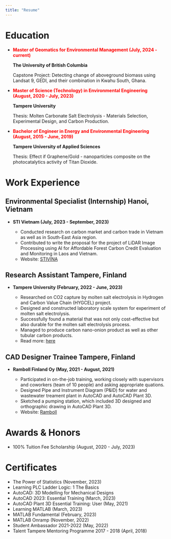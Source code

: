 ```yaml
---
title: "Resume"
---
```


# Education

-   [ **Master of Geomatics for Environmental Management (July, 2024 - current)**]{style="color: red;"}

    **The University of British Columbia**

    Capstone Project: Detecting change of aboveground biomass using Landsat 9, GEDI, and their combination in Kwahu South, Ghana.

-   [**Master of Science (Technology) in Environmental Engineering (August, 2020 - July, 2023)**]{style="color: red;"}

    **Tampere University**

    Thesis: Molten Carbonate Salt Electrolysis - Materials Selection, Experimental Design, and Carbon Production.

-   [**Bachelor of Engineer in Energy and Environmental Engineering (August, 2015 - June, 2019)**]{style="color: red;"}

    **Tampere University of Applied Sciences**

    Thesis: Effect if Graphene/Gold - nanoparticles composite on the photocatalytics activity of Titan Dioxide.

# Work Experience

## Environmental Specialist (Internship) Hanoi, Vietnam

-   **STI Vietnam (July, 2023 - September, 2023)**

    -   Conducted research on carbon market and carbon trade in Vietnam as well as in South-East Asia region.
    -   Contributed to write the proposal for the project of LiDAR Image Processing using AI for Affordable Forest Carbon Credit Evaluation and Monitoring in Laos and Vietnam.
    -   Website: [STIVINA](https://stivina.com/)

## Research Assistant Tampere, Finland

-   **Tampere University (February, 2022 - June, 2023)**

    -   Researched on CO2 capture by molten salt electrolysis in Hydrogen and Carbon Value Chain (HYGCEL) project.
    -   Designed and constructed laboratory scale system for experiment of molten salt electrolysis.
    -   Successfully found a material that was not only cost-effective but also durable for the molten salt electrolysis process.
    -   Managed to produce carbon nano-onion product as well as other tubular carbon products.
    -   Read more: [here](https://www.tuni.fi/en/news/tiny-carbon-nanotubes-may-play-significant-role-binding-atmospheric-carbon-dioxide)

## CAD Designer Trainee Tampere, Finland

-   **Ramboll Finland Oy (May, 2021 - August, 2021)**

    -   Participated in on-the-job training, working closely with supervisors and coworkers (team of 10 people) and asking appropriate quations.
    -   Designed Pipe and Instrument Diagram (P&ID) for water and wastewater treament plant in AutoCAD and AutoCAD Plant 3D.
    -   Sketched a pumping station, which included 3D designed and orthographic drawing in AutoCAD Plant 3D.
    -   Website: [Ramboll](https://www.ramboll.com/fi-fi)

# Awards & Honors

-   100% Tuition Fee Scholarship (August, 2020 - July, 2023)

# Certificates

-   The Power of Statistics (November, 2023)
-   Learning PLC Ladder Logic: 1 The Basics
-   AutoCAD: 3D Modelling for Mechanical Designs
-   AutoCAD 2023: Essential Training (March, 2023)
-   AutoCAD Plant 3D Essential Training: User (May, 2021)
-   Learning MATLAB (March, 2023)
-   MATLAB Fundamental (February, 2023)
-   MATLAB Onramp (November, 2022)
-   Student Ambassador 2021-2022 (May, 2022)
-   Talent Tampere Mentoring Programme 2017 - 2018 (April, 2018)
